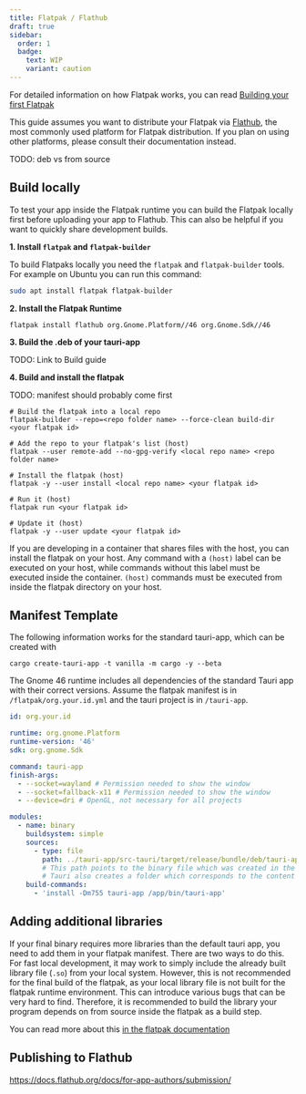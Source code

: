 ```yaml
---
title: Flatpak / Flathub
draft: true
sidebar:
  order: 1
  badge:
    text: WIP
    variant: caution
---
```


For detailed information on how Flatpak works, you can read [Building your first Flatpak](https://docs.flatpak.org/en/latest/first-build.html)

This guide assumes you want to distribute your Flatpak via [Flathub](https://flathub.org/), the most commonly used platform for Flatpak distribution. If you plan on using other platforms, please consult their documentation instead.

TODO: deb vs from source

## Build locally

To test your app inside the Flatpak runtime you can build the Flatpak locally first before uploading your app to Flathub. This can also be helpful if you want to quickly share development builds.

**1. Install `flatpak` and `flatpak-builder`**

To build Flatpaks locally you need the `flatpak` and `flatpak-builder` tools. For example on Ubuntu you can run this command:

```sh
sudo apt install flatpak flatpak-builder
```

**2. Install the Flatpak Runtime**

```shell
flatpak install flathub org.Gnome.Platform//46 org.Gnome.Sdk//46
```

**3. Build the .deb of your tauri-app**

TODO: Link to Build guide

**4. Build and install the flatpak**

TODO: manifest should probably come first

```shell
# Build the flatpak into a local repo
flatpak-builder --repo=<repo folder name> --force-clean build-dir <your flatpak id>

# Add the repo to your flatpak's list (host)
flatpak --user remote-add --no-gpg-verify <local repo name> <repo folder name>

# Install the flatpak (host)
flatpak -y --user install <local repo name> <your flatpak id>

# Run it (host)
flatpak run <your flatpak id>

# Update it (host)
flatpak -y --user update <your flatpak id>
```

If you are developing in a container that shares files with the host, you can install the flatpak on your host.
Any command with a `(host)` label can be executed on your host, while commands without this label must be executed inside the container.
`(host)` commands must be executed from inside the flatpak directory on your host.

## Manifest Template

The following information works for the standard tauri-app, which can be created with

```shell
cargo create-tauri-app -t vanilla -m cargo -y --beta
```

The Gnome 46 runtime includes all dependencies of the standard Tauri app with their correct versions.
Assume the flatpak manifest is in `/flatpak/org.your.id.yml` and the tauri project is in `/tauri-app`.

```yaml
id: org.your.id

runtime: org.gnome.Platform
runtime-version: '46'
sdk: org.gnome.Sdk

command: tauri-app
finish-args:
  - --socket=wayland # Permission needed to show the window
  - --socket=fallback-x11 # Permission needed to show the window
  - --device=dri # OpenGL, not necessary for all projects

modules:
  - name: binary
    buildsystem: simple
    sources:
      - type: file
        path: ../tauri-app/src-tauri/target/release/bundle/deb/tauri-app_0.1.0_amd64/data/usr/bin/tauri-app
        # This path points to the binary file which was created in the .deb bundle.
        # Tauri also creates a folder which corresponds to the content of the unpacked .deb.
    build-commands:
      - 'install -Dm755 tauri-app /app/bin/tauri-app'
```

## Adding additional libraries

If your final binary requires more libraries than the default tauri app, you need to add them in your flatpak manifest.
There are two ways to do this. For fast local development, it may work to simply include the already built library file (`.so`) from your local system.
However, this is not recommended for the final build of the flatpak, as your local library file is not built for the flatpak runtime environment.
This can introduce various bugs that can be very hard to find.
Therefore, it is recommended to build the library your program depends on from source inside the flatpak as a build step.

You can read more about this [in the flatpak documentation](https://docs.flatpak.org/en/latest/dependencies.html#bundling)

## Publishing to Flathub


<Stub>https://docs.flathub.org/docs/for-app-authors/submission/</Stub>
